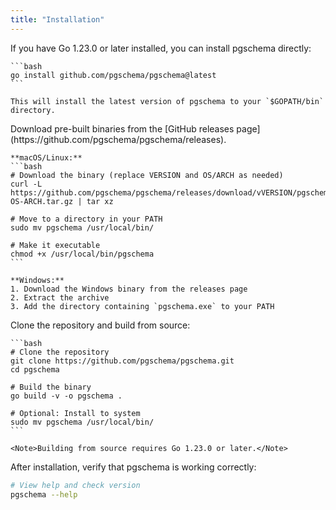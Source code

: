 ```yaml
---
title: "Installation"
---
```


<Tabs>
  <Tab title="Go Install">
    If you have Go 1.23.0 or later installed, you can install pgschema directly:
    
    ```bash
    go install github.com/pgschema/pgschema@latest
    ```
    
    This will install the latest version of pgschema to your `$GOPATH/bin` directory.
  </Tab>
  
  <Tab title="Pre-built Binary">
    Download pre-built binaries from the [GitHub releases page](https://github.com/pgschema/pgschema/releases).
    
    **macOS/Linux:**
    ```bash
    # Download the binary (replace VERSION and OS/ARCH as needed)
    curl -L https://github.com/pgschema/pgschema/releases/download/vVERSION/pgschema-OS-ARCH.tar.gz | tar xz
    
    # Move to a directory in your PATH
    sudo mv pgschema /usr/local/bin/
    
    # Make it executable
    chmod +x /usr/local/bin/pgschema
    ```
    
    **Windows:**
    1. Download the Windows binary from the releases page
    2. Extract the archive
    3. Add the directory containing `pgschema.exe` to your PATH
  </Tab>
  
  <Tab title="Build from Source">
    Clone the repository and build from source:
    
    ```bash
    # Clone the repository
    git clone https://github.com/pgschema/pgschema.git
    cd pgschema
    
    # Build the binary
    go build -v -o pgschema .
    
    # Optional: Install to system
    sudo mv pgschema /usr/local/bin/
    ```
    
    <Note>Building from source requires Go 1.23.0 or later.</Note>
  </Tab>
</Tabs>

After installation, verify that pgschema is working correctly:

```bash
# View help and check version
pgschema --help
```